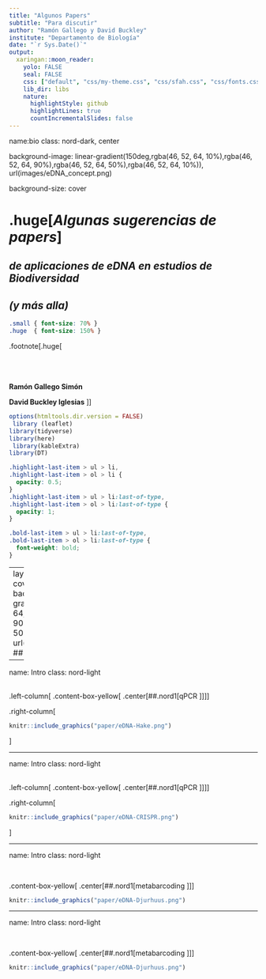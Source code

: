 ---
title: "Algunos Papers"
subtitle: "Para discutir"
author: "Ramón Gallego y David Buckley"
institute: "Departamento de Biología"
date: "`r Sys.Date()`"
output:
  xaringan::moon_reader:
    yolo: FALSE
    seal: FALSE
    css: ["default", "css/my-theme.css", "css/sfah.css", "css/fonts.css", "css/nord.css", "css/nord-light.css", "css/nord-dark.css", "css/font-nord.css", "css/typo.css"]
    lib_dir: libs
    nature:
      highlightStyle: github
      highlightLines: true
      countIncrementalSlides: false
---


name:bio
class: nord-dark, center


background-image: linear-gradient(150deg,rgba(46, 52, 64, 10%),rgba(46, 52, 64, 90%),rgba(46, 52, 64, 50%),rgba(46, 52, 64, 10%)), url(images/eDNA_concept.png)

background-size: cover


# .huge[*Algunas sugerencias de papers*]

## *de  aplicaciones de eDNA en estudios de Biodiversidad*

## *(y más alla)*

```{css, echo=F}
.small { font-size: 70% }
.huge  { font-size: 150% }
```



.footnote[.huge[

</br>
</br>
</br>
**Ramón Gallego Simón**


**David Buckley Iglesias**
]]

```{r setup, include=FALSE, message=F, echo=FALSE}
options(htmltools.dir.version = FALSE)
 library (leaflet)
library(tidyverse)
library(here)
 library(kableExtra)
library(DT)
```

```{css echo=FALSE}
.highlight-last-item > ul > li, 
.highlight-last-item > ol > li {
  opacity: 0.5;
}
.highlight-last-item > ul > li:last-of-type,
.highlight-last-item > ol > li:last-of-type {
  opacity: 1;
}

.bold-last-item > ul > li:last-of-type,
.bold-last-item > ol > li:last-of-type {
  font-weight: bold;
}
```

---
layout:true 
background-size: cover
class: nord-dark
background-image: linear-gradient(150deg,rgba(46, 52, 64, 10%),rgba(46, 52, 64, 90%),rgba(46, 52, 64, 50%),rgba(46, 52, 64, 10%)), url(images/eDNA_concept.png)
## .center[eDNA]

---

name: Intro 
class: nord-light





</br>
.left-column[
.content-box-yellow[
.center[##.nord1[qPCR ]]]
]

.right-column[
```{r, echo = F}
knitr::include_graphics("paper/eDNA-Hake.png")
```
]

---

name: Intro 
class: nord-light





</br>
.left-column[
.content-box-yellow[
.center[##.nord1[qPCR ]]]
]

.right-column[
```{r, echo = F}
knitr::include_graphics("paper/eDNA-CRISPR.png")
```
]

---

name: Intro 
class: nord-light





</br>

.content-box-yellow[
.center[##.nord1[metabarcoding ]]]



```{r, echo = F}
knitr::include_graphics("paper/eDNA-Djurhuus.png")
```

---

name: Intro 
class: nord-light





</br>

.content-box-yellow[
.center[##.nord1[metabarcoding ]]]



```{r, echo = F}
knitr::include_graphics("paper/eDNA-Djurhuus.png")
```
